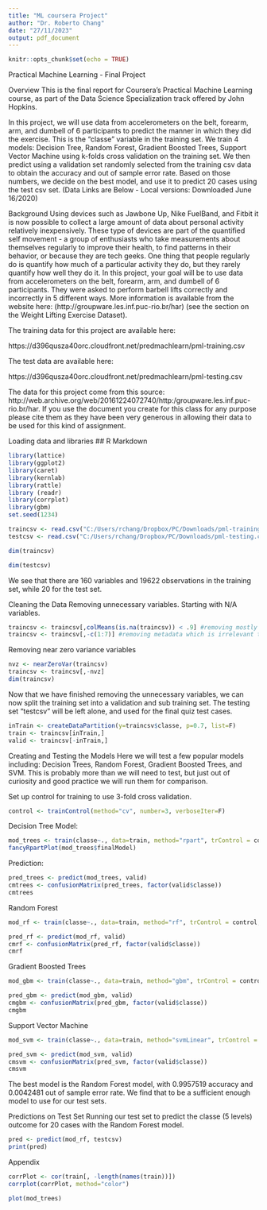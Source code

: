 ---
title: "ML coursera Project"
author: "Dr. Roberto Chang"
date: "27/11/2023"
output: pdf_document
---

```{r setup, include=FALSE}
knitr::opts_chunk$set(echo = TRUE)
```

Practical Machine Learning - Final Project



Overview
This is the final report for Coursera’s Practical Machine Learning course, as part of the Data Science Specialization track offered by John Hopkins.

In this project, we will use data from accelerometers on the belt, forearm, arm, and dumbell of 6 participants to predict the manner in which they did the exercise. This is the “classe” variable in the training set. We train 4 models: Decision Tree, Random Forest, Gradient Boosted Trees, Support Vector Machine using k-folds cross validation on the training set. We then predict using a validation set randomly selected from the training csv data to obtain the accuracy and out of sample error rate. Based on those numbers, we decide on the best model, and use it to predict 20 cases using the test csv set. (Data Links are Below - Local versions: Downloaded June 16/2020)

Background
Using devices such as Jawbone Up, Nike FuelBand, and Fitbit it is now possible to collect a large amount of data about personal activity relatively inexpensively. These type of devices are part of the quantified self movement - a group of enthusiasts who take measurements about themselves regularly to improve their health, to find patterns in their behavior, or because they are tech geeks. One thing that people regularly do is quantify how much of a particular activity they do, but they rarely quantify how well they do it. In this project, your goal will be to use data from accelerometers on the belt, forearm, arm, and dumbell of 6 participants. They were asked to perform barbell lifts correctly and incorrectly in 5 different ways. More information is available from the website here: (http://groupware.les.inf.puc-rio.br/har) (see the section on the Weight Lifting Exercise Dataset).

The training data for this project are available here:

https://d396qusza40orc.cloudfront.net/predmachlearn/pml-training.csv

The test data are available here:

https://d396qusza40orc.cloudfront.net/predmachlearn/pml-testing.csv

The data for this project come from this source: http://web.archive.org/web/20161224072740/http:/groupware.les.inf.puc-rio.br/har. If you use the document you create for this class for any purpose please cite them as they have been very generous in allowing their data to be used for this kind of assignment.

Loading data and libraries
## R Markdown
```{r}
library(lattice)
library(ggplot2)
library(caret)
library(kernlab)
library(rattle)
library (readr)
library(corrplot)
library(gbm)
set.seed(1234)

```


```{r}
traincsv <- read.csv("C:/Users/rchang/Dropbox/PC/Downloads/pml-training.csv")
testcsv <- read.csv("C:/Users/rchang/Dropbox/PC/Downloads/pml-testing.csv")

dim(traincsv)
```


```{r}
dim(testcsv)

```
We see that there are 160 variables and 19622 observations in the training set, while 20 for the test set.


Cleaning the Data
Removing unnecessary variables. Starting with N/A variables.

```{r}

traincsv <- traincsv[,colMeans(is.na(traincsv)) < .9] #removing mostly na columns
traincsv <- traincsv[,-c(1:7)] #removing metadata which is irrelevant to the outcome
```



Removing near zero variance variables
```{r}
nvz <- nearZeroVar(traincsv)
traincsv <- traincsv[,-nvz]
dim(traincsv)
```

Now that we have finished removing the unnecessary variables, we can now split the training set into a validation and sub training set. The testing set “testcsv” will be left alone, and used for the final quiz test cases.
```{r}
inTrain <- createDataPartition(y=traincsv$classe, p=0.7, list=F)
train <- traincsv[inTrain,]
valid <- traincsv[-inTrain,]
```


Creating and Testing the Models
Here we will test a few popular models including: Decision Trees, Random Forest, Gradient Boosted Trees, and SVM. This is probably more than we will need to test, but just out of curiosity and good practice we will run them for comparison.

Set up control for training to use 3-fold cross validation.

```{r}
control <- trainControl(method="cv", number=3, verboseIter=F)
```

Decision Tree
Model:

```{r}
mod_trees <- train(classe~., data=train, method="rpart", trControl = control, tuneLength = 5)
fancyRpartPlot(mod_trees$finalModel)
```

Prediction:
```{r}
pred_trees <- predict(mod_trees, valid)
cmtrees <- confusionMatrix(pred_trees, factor(valid$classe))
cmtrees
```

Random Forest

```{r}
mod_rf <- train(classe~., data=train, method="rf", trControl = control, tuneLength = 5)

pred_rf <- predict(mod_rf, valid)
cmrf <- confusionMatrix(pred_rf, factor(valid$classe))
cmrf
```

Gradient Boosted Trees

```{r}
mod_gbm <- train(classe~., data=train, method="gbm", trControl = control, tuneLength = 5, verbose = F)

pred_gbm <- predict(mod_gbm, valid)
cmgbm <- confusionMatrix(pred_gbm, factor(valid$classe))
cmgbm
```

Support Vector Machine
```{r}
mod_svm <- train(classe~., data=train, method="svmLinear", trControl = control, tuneLength = 5, verbose = F)

pred_svm <- predict(mod_svm, valid)
cmsvm <- confusionMatrix(pred_svm, factor(valid$classe))
cmsvm
```

The best model is the Random Forest model, with 0.9957519 accuracy and 0.0042481 out of sample error rate. We find that to be a sufficient enough model to use for our test sets.

Predictions on Test Set
Running our test set to predict the classe (5 levels) outcome for 20 cases with the Random Forest model.

```{r}
pred <- predict(mod_rf, testcsv)
print(pred)
```

Appendix
```{r}
corrPlot <- cor(train[, -length(names(train))])
corrplot(corrPlot, method="color")
```


```{r}
plot(mod_trees)
```

